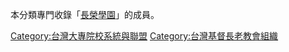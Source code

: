 本分類專門收錄「[[長榮學園|長榮學園]]」的成員。

[[Category:台灣大專院校系統與聯盟|Category:台灣大專院校系統與聯盟]]
[[Category:台灣基督長老教會組織|Category:台灣基督長老教會組織]]